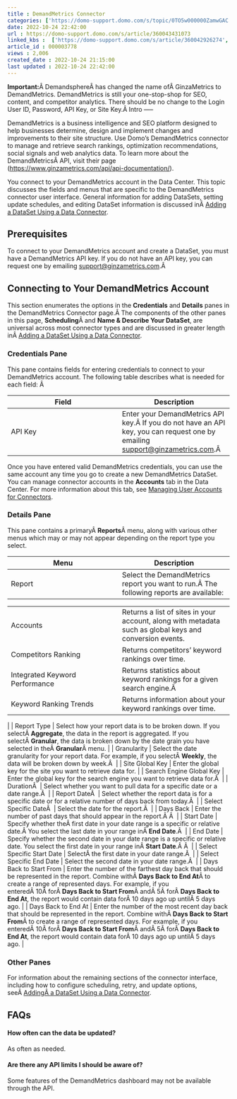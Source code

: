 ```yaml
---
title : DemandMetrics Connector
categories: ['https://domo-support.domo.com/s/topic/0TO5w000000ZamwGAC']
date: 2022-10-24 22:42:00
url : https://domo-support.domo.com/s/article/360043431073
linked_kbs :  ['https://domo-support.domo.com/s/article/360042926274', 'https://domo-support.domo.com/s/knowledge-base', 'https://domo-support.domo.com/s/article/360042925494', 'https://domo-support.domo.com/s/article/360043429953', 'https://domo-support.domo.com/s/article/360042926054', 'https://domo-support.domo.com/s/article/360043431073', 'https://domo-support.domo.com/s/article/360043429933', 'https://domo-support.domo.com/s/article/360043429693', 'https://domo-support.domo.com/s/topic/0TO5w000000ZamwGAC', 'https://domo-support.domo.com/s/article/360043429913']
article_id : 000003778
views : 2,006
created_date : 2022-10-24 21:15:00
last updated : 2022-10-24 22:42:00
---
```




**Important:**Â DemandsphereÂ has changed the name ofÂ GinzaMetrics to DemandMetrics. DemandMetrics is still your one-stop-shop for SEO, content, and competitor analytics. There should be no change to the Login User ID, Password, API Key, or Site Key.Â
Intro
-----


DemandMetrics is a business intelligence and SEO platform designed to help businesses determine, design and implement changes and improvements to their site structure. Use Domo's DemandMetrics connector to manage and retrieve search rankings, optimization recommendations, social signals and web analytics data. To learn more about the DemandMetricsÂ API, visit their page ([https://www.ginzametrics.com/api/api-documentation/](https://www.ginzametrics.com/api/api-documentation/ "https://www.ginzametrics.com/api/api-documentation/")).


You connect to your DemandMetrics account in the Data Center. This topic discusses the fields and menus that are specific to the DemandMetrics connector user interface. General information for adding DataSets, setting update schedules, and editing DataSet information is discussed inÂ [Adding a DataSet Using a Data Connector](..\adding_a_dataset_using_a_connector\index.html "Adding a DataSet Using a Data Connector").


Prerequisites
-------------


To connect to your DemandMetrics account and create a DataSet, you must have a DemandMetrics API key. If you do not have an API key, you can request one by emailing [support@ginzametrics.com](mailto:support@ginzametrics.com "mailto:support@ginzametrics.com").Â 


Connecting to Your DemandMetrics Account
----------------------------------------


This section enumerates the options in the **Credentials** and **Details** panes in the DemandMetrics Connector page.Â The components of the other panes in this page, **Scheduling**Â and **Name & Describe Your DataSet**, are universal across most connector types and are discussed in greater length inÂ [Adding a DataSet Using a Data Connector](..\adding_a_dataset_using_a_connector\index.html "Adding a DataSet Using a Data Connector").


### Credentials Pane


This pane contains fields for entering credentials to connect to your DemandMetrics account. The following table describes what is needed for each field: Â 




| Field | Description |
| --- | --- |
| API Key | Enter your DemandMetrics API key.Â If you do not have an API key, you can request one by emailing [support@ginzametrics.com](mailto:support@ginzametrics.com "mailto:support@ginzametrics.com").Â  |


Once you have entered valid DemandMetrics credentials, you can use the same account any time you go to create a new DemandMetrics DataSet. You can manage connector accounts in the **Accounts** tab in the Data Center. For more information about this tab, see [Managing User Accounts for Connectors](..\managing_user_accounts_for_connectors\index.html "Managing User Accounts for Connectors").


### Details Pane


This pane contains a primaryÂ **Reports**Â menu, along with various other menus which may or may not appear depending on the report type you select.




| Menu | Description |
| --- | --- |
| Report | Select the DemandMetrics report you want to run.Â The following reports are available:

|  |  |
| --- | --- |
| Accounts | Returns a list of sites in your account, along with metadata such as global keys and conversion events. |
| Competitors Ranking | Returns competitors' keyword rankings over time. |
| Integrated Keyword Performance | Returns statistics about keyword rankings for a given search engine.Â  |
| Keyword Ranking Trends | Returns information about your keyword rankings over time. |

 |
| Report Type | Select how your report data is to be broken down. If you selectÂ **Aggregate**, the data in the report is aggregated. If you selectÂ **Granular**, the data is broken down by the date grain you have selected in theÂ **Granular**Â menu. |
| Granularity | Select the date granularity for your report data. For example, if you selectÂ **Weekly**, the data will be broken down by week.Â  |
| Site Global Key | Enter the global key for the site you want to retrieve data for. |
| Search Engine Global Key | Enter the global key for the search engine you want to retrieve data for.Â  |
| DurationÂ  | Select whether you want to pull data for a specific date or a date range.Â  |
| Report DateÂ  | Select whether the report data is for a specific date or for a relative number of days back from today.Â  |
| Select Specific DateÂ  | Select the date for the report.Â  |
| Days Back | Enter the number of past days that should appear in the report.Â Â  |
| Start Date | Specify whether theÂ first date in your date range is a specific or relative date.Â You select the last date in your range inÂ **End Date**.Â  |
| End Date | Specify whether the second date in your date range is a specific or relative date. You select the first date in your range inÂ **Start Date**.Â Â  |
| Select Specific Start Date | SelectÂ the first date in your date range.Â  |
| Select Specific End Date | Select the second date in your date range.Â  |
| Days Back to Start From | Enter the number of the farthest day back that should be represented in the report. Combine withÂ **Days Back to End At**Â to create a range of represented days.
For example, if you enteredÂ 10Â forÂ **Days Back to Start From**Â andÂ 5Â forÂ **Days Back to End At**, the report would contain data forÂ 10 days ago up untilÂ 5 days ago. |
| Days Back to End At | Enter the number of the most recent day back that should be represented in the report. Combine withÂ **Days Back to Start From**Â to create a range of represented days.
For example, if you enteredÂ 10Â forÂ **Days Back to Start From**Â andÂ 5Â forÂ **Days Back to End At**, the report would contain data forÂ 10 days ago up untilÂ 5 days ago. |


### Other Panes


For information about the remaining sections of the connector interface, including how to configure scheduling, retry, and update options, seeÂ [AddingÂ a DataSet Using a Data Connector](..\adding_a_dataset_using_a_connector\index.html "Adding a DataSet Using a Data Connector").


FAQs
----


#### How often can the data be updated?


As often as needed.


#### Are there any API limits I should be aware of?


Some features of the DemandMetrics dashboard may not be available through the API.